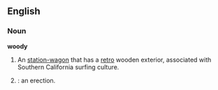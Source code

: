 ==English==

===Noun===
'''woody'''
#An [[station-wagon]] that has a [[retro]] wooden exterior, associated with Southern California surfing culture.
#{{cattag|Slang}}: an erection.